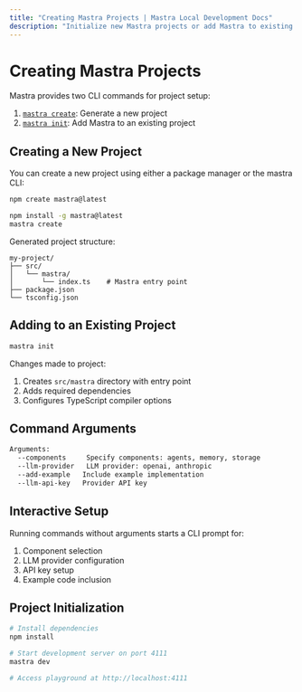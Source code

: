 ```yaml
---
title: "Creating Mastra Projects | Mastra Local Development Docs"
description: "Initialize new Mastra projects or add Mastra to existing Node.js applications using the CLI"
---
```


# Creating Mastra Projects

Mastra provides two CLI commands for project setup:

1. [`mastra create`](/docs/reference/cli/create): Generate a new project
2. [`mastra init`](/docs/reference/cli/init): Add Mastra to an existing project

## Creating a New Project

You can create a new project using either a package manager or the mastra CLI:

```bash npm2yarn copy
npm create mastra@latest 
```

```bash npm2yarn copy
npm install -g mastra@latest 
mastra create
```

Generated project structure:
```
my-project/
├── src/
│   └── mastra/
│       └── index.ts    # Mastra entry point
├── package.json
└── tsconfig.json
```

## Adding to an Existing Project

```bash
mastra init
```

Changes made to project:
1. Creates `src/mastra` directory with entry point
2. Adds required dependencies
3. Configures TypeScript compiler options

## Command Arguments

```bash
Arguments:
  --components     Specify components: agents, memory, storage
  --llm-provider   LLM provider: openai, anthropic
  --add-example   Include example implementation
  --llm-api-key   Provider API key
```

## Interactive Setup

Running commands without arguments starts a CLI prompt for:
1. Component selection
2. LLM provider configuration
3. API key setup
4. Example code inclusion

## Project Initialization

```bash
# Install dependencies
npm install

# Start development server on port 4111
mastra dev

# Access playground at http://localhost:4111
